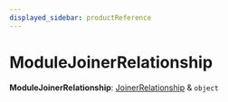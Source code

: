 ```yaml
---
displayed_sidebar: productReference
---
```



# ModuleJoinerRelationship

 **ModuleJoinerRelationship**: [JoinerRelationship](product.JoinerRelationship.mdx) & `object`

